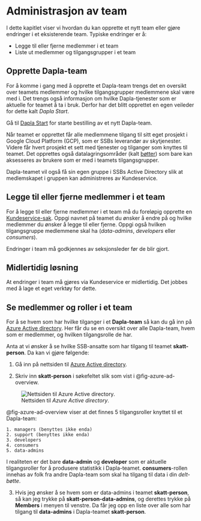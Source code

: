 # Administrasjon av team

I dette kapitlet viser vi hvordan du kan opprette et nytt team eller gjøre endringer i et eksisterende team. Typiske endringer er å: 

- Legge til eller fjerne medlemmer i et team
- Liste ut medlemmer og tilgangsgrupper i et team

## Opprette Dapla-team

For å komme i gang med å opprette et Dapla-team trengs det en oversikt over teamets medlemmer og hvilke tilgangsgrupper medlemmene skal være med i. Det trengs også informasjon om hvilke Dapla-tjenester som er aktuelle for teamet å ta i bruk. Derfor har det blitt opprettet en egen veileder for dette kalt *Dapla Start*.

::: {.callout-note appearance="simple"}
Gå til [Dapla Start](https://start.dapla.ssb.no) for starte bestilling av et nytt Dapla-team.
:::

Når teamet er opprettet får alle medlemmene tilgang til sitt eget prosjekt i Google Cloud Platform (GCP), som er SSBs leverandør av skytjenester. Videre får hvert prosjekt et sett med tjenester og tilganger som knyttes til teamet. Det opprettes også datalagringsområder (kalt [bøtter](./b%C3%B8tter.qmd)) som bare kan aksesseres av brukere som er med i teamets tilgangsgrupper.

Dapla-teamet vil også få sin egen gruppe i SSBs Active Directory slik at medlemskapet i gruppen kan administreres av Kundeservice.

## Legge til eller fjerne medlemmer i et team

For å legge til eller fjerne medlemmer i et team må du foreløpig opprette en [Kundeservice-sak](https://ssb.pureservice.com/#/new/7). Oppgi navnet på teamet du ønsker å endre på og hvilke medlemmer du ønsker å legge til eller fjerne. Oppgi også hvilken tilgangsgruppe medlemmene skal ha (*data-admins*, *developers* eller *consumers*).

Endringer i team må godkjennes av seksjonsleder før de blir gjort.

::: {.callout-note}
## Midlertidig løsning

At endringer i team må gjøres via Kundeservice er midlertidig. Det jobbes med å lage et eget verktøy for dette.
:::

## Se medlemmer og roller i et team

For å se hvem som har hvilke tilganger i et **Dapla-team** så kan du gå inn på [Azure Active directory](https://portal.azure.com/#view/Microsoft_AAD_IAM/GroupsManagementMenuBlade/~/AllGroups). Her får du se en oversikt over alle Dapla-team, hvem som er medlemmer, og hvilken tilgangsrolle de har.

Anta at vi ønsker å se hvilke SSB-ansatte som har tilgang til teamet **skatt-person**. Da kan vi gjøre følgende: 

1. Gå inn på nettsiden til [Azure Active directory](https://portal.azure.com/#view/Microsoft_AAD_IAM/GroupsManagementMenuBlade/~/AllGroups).

2. Skriv inn **skatt-person** i søkefeltet slik som vist i @fig-azure-ad-overview.

![Nettsiden til *Azure Active directory*.](images/azure_ad.png){fig-alt="Bilde av nettsiden til Azure AD der brukeren har søkt opp Dapla-teamet skatt-person" #fig-azure-ad-overview}

@fig-azure-ad-overview viser at det finnes 5 tilgangsroller knyttet til et Dapla-team:

    1. managers (benyttes ikke enda)
    2. support (benyttes ikke enda)
    3. developers
    4. consumers
    5. data-admins

I realiteten er det bare **data-admin** og **developer** som er aktuelle tilgangsroller for å produsere statistikk i Dapla-teamet. **consumers**-rollen innehas av folk fra andre Dapla-team som skal ha tilgang til data i din *delt-bøtte*. 

3. Hvis jeg ønsker å se hvem som er data-admins i teamet **skatt-person**, så kan jeg trykke på **skatt-person-data-admins**, og derettes trykke på **Members** i menyen til venstre. Da får jeg opp en liste over alle som har tilgang til **data-admins** i Dapla-teamet **skatt-person**.
